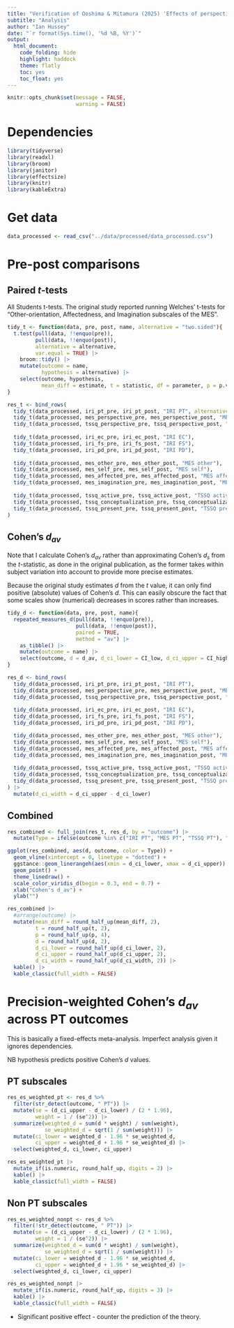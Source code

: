 ```yaml
---
title: "Verification of Ooshima & Mitamura (2025) 'Effects of perspective-taking training based on relational frame theory for cognitive empathy and emotional empathy'"
subtitle: "Analysis"
author: "Ian Hussey"
date: "`r format(Sys.time(), '%d %B, %Y')`"
output:
  html_document:
    code_folding: hide
    highlight: haddock
    theme: flatly
    toc: yes
    toc_float: yes
---
```


```r
knitr::opts_chunk$set(message = FALSE,
                      warning = FALSE)
```

# Dependencies

```r

library(tidyverse)
library(readxl)
library(broom)
library(janitor)
library(effectsize)
library(knitr)
library(kableExtra)

```

# Get data

```r

data_processed <- read_csv("../data/processed/data_processed.csv")

```

# Pre-post comparisons

## Paired *t*-tests

All Students t-tests. The original study reported running Welches' t-tests for "Other-orientation, Affectedness, and Imagination subscales of the MES". 

```r

tidy_t <- function(data, pre, post, name, alternative = "two.sided"){
  t.test(pull(data, !!enquo(pre)),
         pull(data, !!enquo(post)),
         alternative = alternative,
         var.equal = TRUE) |>
    broom::tidy() |>
    mutate(outcome = name,
           hypothesis = alternative) |>
    select(outcome, hypothesis,
           mean_diff = estimate, t = statistic, df = parameter, p = p.value)
}

res_t <- bind_rows(
  tidy_t(data_processed, iri_pt_pre, iri_pt_post, "IRI PT", alternative = "greater"),
  tidy_t(data_processed, mes_perspective_pre, mes_perspective_post, "MES PT", alternative = "greater"),
  tidy_t(data_processed, tssq_perspective_pre, tssq_perspective_post, "TSSQ PT", alternative = "greater"),
  
  tidy_t(data_processed, iri_ec_pre, iri_ec_post, "IRI EC"),
  tidy_t(data_processed, iri_fs_pre, iri_fs_post, "IRI FS"),
  tidy_t(data_processed, iri_pd_pre, iri_pd_post, "IRI PD"),
  
  tidy_t(data_processed, mes_other_pre, mes_other_post, "MES other"),
  tidy_t(data_processed, mes_self_pre, mes_self_post, "MES self"),
  tidy_t(data_processed, mes_affected_pre, mes_affected_post, "MES affected"),
  tidy_t(data_processed, mes_imagination_pre, mes_imagination_post, "MES imagination"),
  
  tidy_t(data_processed, tssq_active_pre, tssq_active_post, "TSSQ active"),
  tidy_t(data_processed, tssq_conceptualization_pre, tssq_conceptualization_post, "TSSQ conceptualization"),
  tidy_t(data_processed, tssq_present_pre, tssq_present_post, "TSSQ present")
)

```

## Cohen's $d_{av}$

Note that I calculate Cohen's $d_{av}$ rather than approximating Cohen's $d_{s}$ from the *t*-statistic, as done in the original publication, as the former takes within subject variation into account to provide more precise estimates.

Because the original study estimates *d* from the *t* value, it can only find positive (absolute) values of Cohen's *d*. This can easily obscure the fact that some scales show (numerical) decreases in scores rather than increases.  

```r

tidy_d <- function(data, pre, post, name){
  repeated_measures_d(pull(data, !!enquo(pre)),
                      pull(data, !!enquo(post)),
                      paired = TRUE, 
                      method = "av") |>
    as_tibble() |>
    mutate(outcome = name) |>
    select(outcome, d = d_av, d_ci_lower = CI_low, d_ci_upper = CI_high)
}

res_d <- bind_rows(
  tidy_d(data_processed, iri_pt_pre, iri_pt_post, "IRI PT"),
  tidy_d(data_processed, mes_perspective_pre, mes_perspective_post, "MES PT"),
  tidy_d(data_processed, tssq_perspective_pre, tssq_perspective_post, "TSSQ PT"),
  
  tidy_d(data_processed, iri_ec_pre, iri_ec_post, "IRI EC"),
  tidy_d(data_processed, iri_fs_pre, iri_fs_post, "IRI FS"),
  tidy_d(data_processed, iri_pd_pre, iri_pd_post, "IRI PD"),

  tidy_d(data_processed, mes_other_pre, mes_other_post, "MES other"),
  tidy_d(data_processed, mes_self_pre, mes_self_post, "MES self"),
  tidy_d(data_processed, mes_affected_pre, mes_affected_post, "MES affected"),
  tidy_d(data_processed, mes_imagination_pre, mes_imagination_post, "MES imagination"),
  
  tidy_d(data_processed, tssq_active_pre, tssq_active_post, "TSSQ active"),
  tidy_d(data_processed, tssq_conceptualization_pre, tssq_conceptualization_post, "TSSQ conceptualization"),
  tidy_d(data_processed, tssq_present_pre, tssq_present_post, "TSSQ present")
) |>
  mutate(d_ci_width = d_ci_upper - d_ci_lower)

```

## Combined

```r

res_combined <- full_join(res_t, res_d, by = "outcome") |>
  mutate(Type = ifelse(outcome %in% c("IRI PT", "MES PT", "TSSQ PT"), "PT", "Not PT"))

ggplot(res_combined, aes(d, outcome, color = Type)) +
  geom_vline(xintercept = 0, linetype = "dotted") +
  ggstance::geom_linerangeh(aes(xmin = d_ci_lower, xmax = d_ci_upper)) +
  geom_point() +
  theme_linedraw() +
  scale_color_viridis_d(begin = 0.3, end = 0.7) +
  xlab("Cohen's d_av") +
  ylab("")

res_combined |>
  #arrange(outcome) |>
  mutate(mean_diff = round_half_up(mean_diff, 2),
         t = round_half_up(t, 2),
         p = round_half_up(p, 4),
         d = round_half_up(d, 2),
         d_ci_lower = round_half_up(d_ci_lower, 2),
         d_ci_upper = round_half_up(d_ci_upper, 2),
         d_ci_width = round_half_up(d_ci_width, 2)) |>
  kable() |>
  kable_classic(full_width = FALSE)

```

# Precision-weighted Cohen's $d_{av}$ across PT outcomes

This is basically a fixed-effects meta-analysis. Imperfect analysis given it ignores dependencies.

NB hypothesis predicts positive Cohen's *d* values.

## PT subscales

```r

res_es_weighted_pt <- res_d %>%
  filter(str_detect(outcome, " PT")) |>
  mutate(se = (d_ci_upper - d_ci_lower) / (2 * 1.96),
         weight = 1 / (se^2)) |>
  summarize(weighted_d = sum(d * weight) / sum(weight),
            se_weighted_d = sqrt(1 / sum(weight))) |>
  mutate(ci_lower = weighted_d - 1.96 * se_weighted_d,
         ci_upper = weighted_d + 1.96 * se_weighted_d) |>
  select(weighted_d, ci_lower, ci_upper)

res_es_weighted_pt |>
  mutate_if(is.numeric, round_half_up, digits = 2) |>
  kable() |>
  kable_classic(full_width = FALSE)

```

## Non PT subscales

```r

res_es_weighted_nonpt <- res_d %>%
  filter(!str_detect(outcome, " PT")) |>
  mutate(se = (d_ci_upper - d_ci_lower) / (2 * 1.96),
         weight = 1 / (se^2)) |>
  summarize(weighted_d = sum(d * weight) / sum(weight),
            se_weighted_d = sqrt(1 / sum(weight))) |>
  mutate(ci_lower = weighted_d - 1.96 * se_weighted_d,
         ci_upper = weighted_d + 1.96 * se_weighted_d) |>
  select(weighted_d, ci_lower, ci_upper)

res_es_weighted_nonpt |>
  mutate_if(is.numeric, round_half_up, digits = 3) |>
  kable() |>
  kable_classic(full_width = FALSE)

```

- Significant positive effect - counter the prediction of the theory. 






